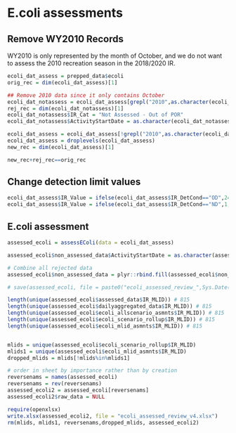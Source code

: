 # E.coli assessments {#ecoli-asmnts}

## Remove WY2010 Records
WY2010 is only represented by the month of October, and we do not want to assess the 2010 recreation season in the 2018/2020 IR.
```r
ecoli_dat_assess = prepped_data$ecoli
orig_rec = dim(ecoli_dat_assess)[1]

## Remove 2010 data since it only contains October
ecoli_dat_notassess = ecoli_dat_assess[grepl("2010",as.character(ecoli_dat_assess$ActivityStartDate)),] # ADD TO REJECTED DATA
rej_rec = dim(ecoli_dat_notassess)[1]
ecoli_dat_notassess$IR_Cat = "Not Assessed - Out of POR"
ecoli_dat_notassess$ActivityStartDate = as.character(ecoli_dat_notassess$ActivityStartDate)

ecoli_dat_assess = ecoli_dat_assess[!grepl("2010",as.character(ecoli_dat_assess$ActivityStartDate)),]
ecoli_dat_assess = droplevels(ecoli_dat_assess)
new_rec = dim(ecoli_dat_assess)[1]

new_rec+rej_rec==orig_rec

```

## Change detection limit values
```r
ecoli_dat_assess$IR_Value = ifelse(ecoli_dat_assess$IR_DetCond=="OD",2420,ecoli_dat_assess$IR_Value)
ecoli_dat_assess$IR_Value = ifelse(ecoli_dat_assess$IR_DetCond=="ND",1,ecoli_dat_assess$IR_Value)

```

## E.coli assessment 
```r
assessed_ecoli = assessEColi(data = ecoli_dat_assess)

assessed_ecoli$non_assessed_data$ActivityStartDate = as.character(assessed_ecoli$non_assessed_data$ActivityStartDate)

# Combine all rejected data
assessed_ecoli$non_assessed_data = plyr::rbind.fill(assessed_ecoli$non_assessed_data, ecoli_dat_notassess)

# save(assessed_ecoli, file = paste0("ecoli_assessed_review_",Sys.Date(),".RData"))
```

```r
length(unique(assessed_ecoli$assessed_data$IR_MLID)) # 815
length(unique(assessed_ecoli$dailyaggregated_data$IR_MLID)) # 815
length(unique(assessed_ecoli$ecoli_allscenario_asmnts$IR_MLID)) # 815
length(unique(assessed_ecoli$ecoli_scenario_rollup$IR_MLID)) # 815
length(unique(assessed_ecoli$ecoli_mlid_asmnts$IR_MLID)) # 815


mlids = unique(assessed_ecoli$ecoli_scenario_rollup$IR_MLID)
mlids1 = unique(assessed_ecoli$ecoli_mlid_asmnts$IR_MLID)
dropped_mlids = mlids[!mlids%in%mlids1]

# order in sheet by importance rather than by creation
reversenams = names(assessed_ecoli)
reversenams = rev(reversenams)
assessed_ecoli2 = assessed_ecoli[reversenams]
assessed_ecoli2$raw_data = NULL

require(openxlsx)
write.xlsx(assessed_ecoli2, file = "ecoli_assessed_review_v4.xlsx")
rm(mlids, mlids1, reversenams,dropped_mlids, assessed_ecoli2)
```

